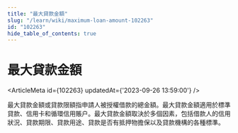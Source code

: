 ```yaml
---
title: "最大貸款金額"
slug: "/learn/wiki/maximum-loan-amount-102263"
id: "102263"
hide_table_of_contents: true
---
```



# 最大貸款金額

<ArticleMeta id={102263} updatedAt={'2023-09-26 13:59:00'} />
<div className='border-solid border-b border-t-0 my-4 border-[var(--ifm-color-gray-300)]' />

最大貸款金額或貸款限額指申請人被授權借款的總金額。最大貸款金額適用於標準貸款、信用卡和循環信用賬户。最大貸款金額取決於多個因素，包括借款人的信用狀況、貸款期限、貸款用途、貸款是否有抵押物擔保以及貸款機構的各種標準。
